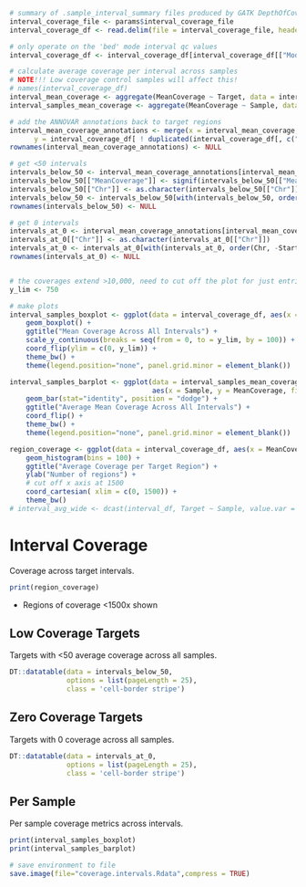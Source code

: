 ```r
# summary of .sample_interval_summary files produced by GATK DepthOfCoverage, annotated with ANNOVAR
interval_coverage_file <- params$interval_coverage_file
interval_coverage_df <- read.delim(file = interval_coverage_file, header = TRUE, sep = '\t', check.names = FALSE)

# only operate on the 'bed' mode interval qc values
interval_coverage_df <- interval_coverage_df[interval_coverage_df[["Mode"]] == 'bed', ]

# calculate average coverage per interval across samples
# NOTE!!! Low coverage control samples will affect this!
# names(interval_coverage_df)
interval_mean_coverage <- aggregate(MeanCoverage ~ Target, data = interval_coverage_df, FUN = mean)
interval_samples_mean_coverage <- aggregate(MeanCoverage ~ Sample, data = interval_coverage_df, FUN = mean)

# add the ANNOVAR annotations back to target regions
interval_mean_coverage_annotations <- merge(x = interval_mean_coverage, 
      y = interval_coverage_df[ ! duplicated(interval_coverage_df[, c("Target", "Func.refGene", "Gene.refGene")]), c("Chr", "Start", "End", "Target", "Func.refGene", "Gene.refGene")], all = TRUE)
rownames(interval_mean_coverage_annotations) <- NULL

# get <50 intervals
intervals_below_50 <- interval_mean_coverage_annotations[interval_mean_coverage_annotations[["MeanCoverage"]] < 50, ]
intervals_below_50[["MeanCoverage"]] <- signif(intervals_below_50[["MeanCoverage"]], 3)
intervals_below_50[["Chr"]] <- as.character(intervals_below_50[["Chr"]])
intervals_below_50 <- intervals_below_50[with(intervals_below_50, order(-MeanCoverage, Chr, -Start)), ]
rownames(intervals_below_50) <- NULL

# get 0 intervals
intervals_at_0 <- interval_mean_coverage_annotations[interval_mean_coverage_annotations[["MeanCoverage"]] <= 0, ]
intervals_at_0[["Chr"]] <- as.character(intervals_at_0[["Chr"]])
intervals_at_0 <- intervals_at_0[with(intervals_at_0, order(Chr, -Start)), ]
rownames(intervals_at_0) <- NULL


# the coverages extend >10,000, need to cut off the plot for just entries <1,000
y_lim <- 750

# make plots
interval_samples_boxplot <- ggplot(data = interval_coverage_df, aes(x = Sample, y = MeanCoverage, fill = Sample)) + 
    geom_boxplot() +
    ggtitle("Mean Coverage Across All Intervals") + 
    scale_y_continuous(breaks = seq(from = 0, to = y_lim, by = 100)) + 
    coord_flip(ylim = c(0, y_lim)) + 
    theme_bw() +
    theme(legend.position="none", panel.grid.minor = element_blank())

interval_samples_barplot <- ggplot(data = interval_samples_mean_coverage, 
                                   aes(x = Sample, y = MeanCoverage, fill = Sample)) + 
    geom_bar(stat="identity", position = "dodge") + 
    ggtitle("Average Mean Coverage Across All Intervals") + 
    coord_flip() + 
    theme_bw() +
    theme(legend.position="none", panel.grid.minor = element_blank())

region_coverage <- ggplot(data = interval_coverage_df, aes(x = MeanCoverage)) + 
    geom_histogram(bins = 100) +
    ggtitle("Average Coverage per Target Region") + 
    ylab("Number of regions") +
    # cut off x axis at 1500
    coord_cartesian( xlim = c(0, 1500)) +
    theme_bw()
# interval_avg_wide <- dcast(interval_df, Target ~ Sample, value.var = "mean_cvg")
```

# Interval Coverage

Coverage across target intervals. 

```r
print(region_coverage)
```

- Regions of coverage <1500x shown

## Low Coverage Targets

Targets with <50 average coverage across all samples.

```r
DT::datatable(data = intervals_below_50,
              options = list(pageLength = 25),
              class = 'cell-border stripe')
```

## Zero Coverage Targets

Targets with 0 coverage across all samples.

```r
DT::datatable(data = intervals_at_0,
              options = list(pageLength = 25),
              class = 'cell-border stripe')
```

## Per Sample 

Per sample coverage metrics across intervals.

```r
print(interval_samples_boxplot)
print(interval_samples_barplot)
```


```r
# save environment to file
save.image(file="coverage.intervals.Rdata",compress = TRUE)
```
